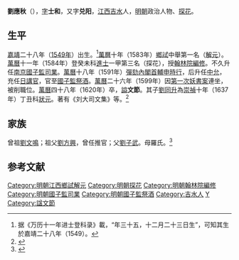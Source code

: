 {{明清人物信息框
| 姓名 = 劉應秋
| 原名 =
| 圖片名稱= 
| 圖片大小 =
| 圖片說明 = 
| 最高職務 = 國子監祭酒
| 國家 = 大明 
| 爵位 =
| 籍貫 = [[江西|江西]][[吉安府|吉安府]][[吉水縣|吉水縣]]
| 族裔 = 
| 旗籍 = 
| 字號 = 字士和
| 諡號 = 文節
| 出生日期 = [[嘉靖|嘉靖]]二十八年（1549年）
| 出生地點 =
| 逝世日期 = [[萬曆|萬曆]]四十八年（1620年）
| 逝世地點 =
| 墓葬 =
| 配偶 = 
| 親屬 = 
| 出身 =
* 萬曆十一年癸未科進士及第
| 經歷 =
| 著作 =  
}}
'''劉應秋'''（{{bd|1549年||1620年|catIdx=}}），[[表字|字]]'''士和'''，又字'''兑阳'''，[[江西|江西]][[吉水|吉水]]人，[[明朝|明朝]]政治人物、[[探花|探花]]。

== 生平 ==
[[嘉靖|嘉靖]]⼆⼗⼋年（[[1549年|1549年]]）出生。<ref>据《万历⼗⼀年进⼠登科录》載，“年三⼗五，⼗⼆⽉⼆⼗三⽇⽣”，可知其生於嘉靖⼆⼗⼋年（1549）。</ref>[[萬曆|萬曆]]十年（1583年）[[鄉試|鄉試]]中舉第一名（[[解元|解元]]）。[[萬曆|萬曆]]十一年（1584年）登癸未科[[進士|進士]]一甲第三名（探花），授[[翰林院編修|翰林院編修]]。不久升任[[南京|南京]][[國子監|國子監]][[司業|司業]]。[[萬曆|萬曆]]十八年（1591年）[[彈劾|彈劾]][[內閣首輔|內閣首輔]][[申時行|申時行]]，后升任[[中允|中允]]，充任[[日講官|日講官]]，官至[[國子監祭酒|國子監祭酒]]。[[萬曆|萬曆]]二十六年（1599年）因[[第一次妖書案|第一次妖書案]]連坐，被削職位。[[萬曆|萬曆]]四十八年（1620年）卒，[[謚|謚]]'''文節'''。其子[[劉同升|劉同升]]為[[崇禎|崇禎]]十年（1637年）丁丑科[[狀元|狀元]]。著有《刘大司文集》等。<ref>{{cite web | url=http://www.bjdclib.com/subdb/exam/examperson/200909/t20090902_27328.html | title=刘应秋 | publisher=北京東城區圖書館 | accessdate=September 16, 2011 | archive-date=2015-04-02 | archive-url=https://web.archive.org/web/20150402113143/http://www.bjdclib.com/subdb/exam/examperson/200909/t20090902_27328.html | dead-url=no }}</ref>

==家族==
曾祖[[劉文鳴|劉文鳴]]；祖父[[劉方興|劉方興]]，曾任推官；父[[劉子武|劉子武]]。母羅氏。<ref>{{Cite book|title=天一阁藏明代科举录选刊 登科录 点校本|last=龚延明主编|first=|publisher=宁波出版社|year=2016|isbn=978-7-5526-2320-8|location=宁波|pages=|quote=《天一閣藏明代科舉錄選刊.登科錄》之《萬曆十一年癸未科殿試登科錄》}}</ref>

==参考文献==
{{reflist}}

{{萬曆十一年癸未科殿試金榜}}
{{DEFAULTSORT:Liu劉}}
[[Category:明朝江西鄉試解元|Category:明朝江西鄉試解元]]
[[Category:明朝探花|Category:明朝探花]]
[[Category:明朝翰林院編修|Category:明朝翰林院編修]]
[[Category:明朝國子監司業|Category:明朝國子監司業]]
[[Category:明朝國子監祭酒|Category:明朝國子監祭酒]]
[[Category:吉水人|Category:吉水人]]
[[Category:刘姓|Y]]
[[Category:諡文節|Category:諡文節]]